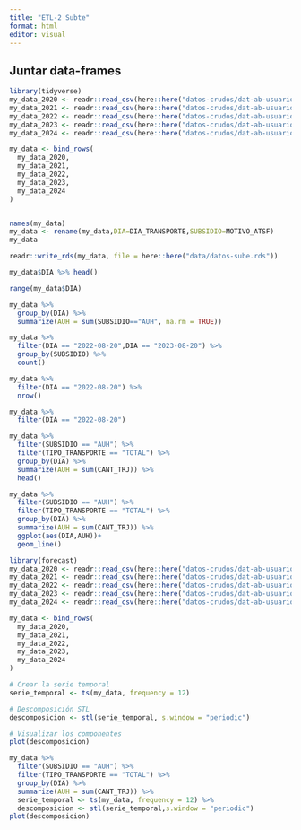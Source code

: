 ```yaml
---
title: "ETL-2 Subte"
format: html
editor: visual
---
```


## Juntar data-frames

```r
library(tidyverse)
my_data_2020 <- readr::read_csv(here::here("datos-crudos/dat-ab-usuarios-2020.csv"))
my_data_2021 <- readr::read_csv(here::here("datos-crudos/dat-ab-usuarios-2021.csv"))
my_data_2022 <- readr::read_csv(here::here("datos-crudos/dat-ab-usuarios-2022.csv"))
my_data_2023 <- readr::read_csv(here::here("datos-crudos/dat-ab-usuarios-2023.csv"))
my_data_2024 <- readr::read_csv(here::here("datos-crudos/dat-ab-usuarios-2024.csv"))

```

```r
my_data <- bind_rows(
  my_data_2020,
  my_data_2021,
  my_data_2022,
  my_data_2023,
  my_data_2024
)



```

```r
names(my_data)
my_data <- rename(my_data,DIA=DIA_TRANSPORTE,SUBSIDIO=MOTIVO_ATSF)
my_data
```

```r
readr::write_rds(my_data, file = here::here("data/datos-sube.rds"))

```

```r
my_data$DIA %>% head()
```

```r
range(my_data$DIA)
```

```r
my_data %>% 
  group_by(DIA) %>% 
  summarize(AUH = sum(SUBSIDIO=="AUH", na.rm = TRUE))
```

```r
my_data %>% 
  filter(DIA == "2022-08-20",DIA == "2023-08-20") %>% 
  group_by(SUBSIDIO) %>% 
  count()
```

```r
my_data %>% 
  filter(DIA == "2022-08-20") %>% 
  nrow()
```

```r
my_data %>% 
  filter(DIA == "2022-08-20") 
```

```r
my_data %>% 
  filter(SUBSIDIO == "AUH") %>% 
  filter(TIPO_TRANSPORTE == "TOTAL") %>% 
  group_by(DIA) %>% 
  summarize(AUH = sum(CANT_TRJ)) %>% 
  head()
```

```r
my_data %>% 
  filter(SUBSIDIO == "AUH") %>% 
  filter(TIPO_TRANSPORTE == "TOTAL") %>% 
  group_by(DIA) %>% 
  summarize(AUH = sum(CANT_TRJ)) %>% 
  ggplot(aes(DIA,AUH))+
  geom_line()
```

```r
library(forecast)
my_data_2020 <- readr::read_csv(here::here("datos-crudos/dat-ab-usuarios-2020.csv"))
my_data_2021 <- readr::read_csv(here::here("datos-crudos/dat-ab-usuarios-2021.csv"))
my_data_2022 <- readr::read_csv(here::here("datos-crudos/dat-ab-usuarios-2022.csv"))
my_data_2023 <- readr::read_csv(here::here("datos-crudos/dat-ab-usuarios-2023.csv"))
my_data_2024 <- readr::read_csv(here::here("datos-crudos/dat-ab-usuarios-2024.csv"))

```

```r
my_data <- bind_rows(
  my_data_2020,
  my_data_2021,
  my_data_2022,
  my_data_2023,
  my_data_2024
)

```

```r

# Crear la serie temporal
serie_temporal <- ts(my_data, frequency = 12)

# Descomposición STL
descomposicion <- stl(serie_temporal, s.window = "periodic")

# Visualizar los componentes
plot(descomposicion)

```

```r
my_data %>% 
  filter(SUBSIDIO == "AUH") %>% 
  filter(TIPO_TRANSPORTE == "TOTAL") %>% 
  group_by(DIA) %>% 
  summarize(AUH = sum(CANT_TRJ)) %>% 
  serie_temporal <- ts(my_data, frequency = 12) %>%
  descomposicion <- stl(serie_temporal,s.window = "periodic")
plot(descomposicion)
```
